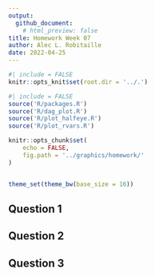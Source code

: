 ```yaml
---
output: 
  github_document:
    # html_preview: false
title: Homework Week 07
author: Alec L. Robitaille
date: 2022-04-25
---
```


```r
#| include = FALSE
knitr::opts_knit$set(root.dir = '../.')
```

```r
#| include = FALSE
source('R/packages.R')
source('R/dag_plot.R')
source('R/plot_halfeye.R')
source('R/plot_rvars.R')

knitr::opts_chunk$set(
	echo = FALSE,
	fig.path = '../graphics/homework/'
)


theme_set(theme_bw(base_size = 16))
```


## Question 1
> 


## Question 2
> 


## Question 3
> 